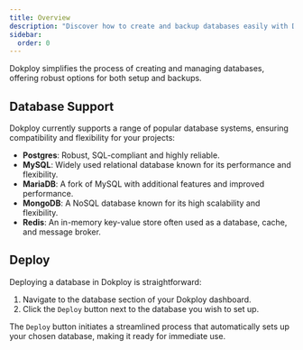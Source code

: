 ```yaml
---
title: Overview
description: "Discover how to create and backup databases easily with Dokploy, supporting a variety of database systems."
sidebar:
  order: 0
---
```


Dokploy simplifies the process of creating and managing databases, offering robust options for both setup and backups.

## Database Support

Dokploy currently supports a range of popular database systems, ensuring compatibility and flexibility for your projects:

- **Postgres**: Robust, SQL-compliant and highly reliable.
- **MySQL**: Widely used relational database known for its performance and flexibility.
- **MariaDB**: A fork of MySQL with additional features and improved performance.
- **MongoDB**: A NoSQL database known for its high scalability and flexibility.
- **Redis**: An in-memory key-value store often used as a database, cache, and message broker.

## Deploy

Deploying a database in Dokploy is straightforward:

1. Navigate to the database section of your Dokploy dashboard.
2. Click the `Deploy` button next to the database you wish to set up.

The `Deploy` button initiates a streamlined process that automatically sets up your chosen database, making it ready for immediate use.
